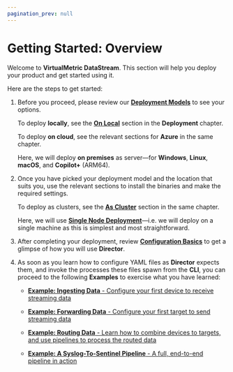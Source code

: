 ```yaml
---
pagination_prev: null
---
```


# Getting Started: Overview

Welcome to **VirtualMetric DataStream**. This section will help you deploy your product and get started using it.

Here are the steps to get started:

1. Before you proceed, please review our [**Deployment Models**](./deployment/index.mdx#models) to see your options.

    To deploy **locally**, see the [**On Local**](./deployment/on-local.mdx) section in the **Deployment** chapter.

    To deploy **on cloud**, see the relevant sections for **Azure** in the same chapter.

    Here, we will deploy **on premises** as server&mdash;for **Windows**, **Linux**, **macOS**, and **Copilot+** (ARM64).

3. Once you have picked your deployment model and the location that suits you, use the relevant sections to install the binaries and make the required settings.

    To deploy as clusters, see the [**As Cluster**](./deployment/as-cluster.mdx) section in the same chapter.

    Here, we will use [**Single Node Deployment**](./single-node-deployment.mdx)&mdash;i.e. we will deploy on a single machine as this is simplest and most straightforward.

4. After completing your deployment, review [**Configuration Basics**](./configuration-basics.mdx) to get a glimpse of how you will use **Director**.

5. As soon as you learn how to configure YAML files as **Director** expects them, and invoke the processes these files spawn from the **CLI**, you can proceed to the following **Examples** to exercise what you have learned:

    - [**Example: Ingesting Data** - Configure your first device to receive streaming data](./example-ingesting-data.mdx)

    - [**Example: Forwarding Data** - Configure your first target to send streaming data](./example-forwarding-data.mdx)

    - [**Example: Routing Data** - Learn how to combine devices to targets, and use pipelines to process the routed data](./example-routing-data.mdx)

    - [**Example: A Syslog-To-Sentinel Pipeline** - A full, end-to-end pipeline in action](./example-a-syslog-to-sentinel-pipeline.mdx)
